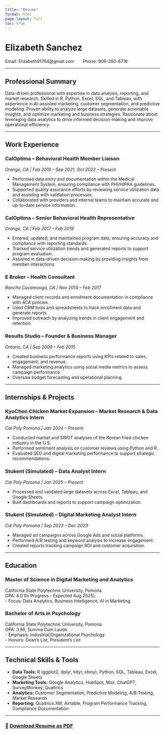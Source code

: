 ```yaml
---
title: "Resume"
format: html
page-layout: full
toc: true
---
```


# Elizabeth Sanchez

Email: Elizabeth91764\@gmail.com  Phone: 909-260-6716

------------------------------------------------------------------------

## Professional Summary

Data-driven professional with expertise in data analysis, reporting, and market research. Skilled in R, Python, Excel, SQL, and Tableau, with experience in AI-assisted marketing, customer segmentation, and predictive modeling. Proven ability to analyze large datasets, generate actionable insights, and optimize marketing and business strategies. Passionate about leveraging data analytics to drive informed decision-making and improve operational efficiency.

------------------------------------------------------------------------

## Work Experience

### CalOptima -- Behavioral Health Member Liaison

*Orange, CA \| Feb 2019 -- Sep 2021, Oct 2022 -- Present*

-   Performed data entry and documentation within the Medical Management System, ensuring compliance with PHI/HIPAA guidelines.
-   Supported quality assurance efforts by reviewing service utilization data and assisting with validation processes.
-   Collaborated with providers and internal teams to maintain accurate and up-to-date service information.

### CalOptima -- Senior Behavioral Health Representative

*Orange, CA \| Feb 2017 -- Feb 2019*

-   Entered, updated, and maintained program data, ensuring accuracy and compliance with reporting standards.
-   Tracked service utilization trends and generated reports to support program evaluation.
-   Assisted in data-driven decision-making by providing insights from member interactions.

### E Broker -- Health Consultant

*Rancho Cucamonga, CA \| Nov 2014 -- Feb 2017*

-   Managed client records and enrollment documentation in compliance with ACA policies.
-   Used CRM tools and spreadsheets to track enrollment data and generate reports.
-   Improved outreach by analyzing trends in client engagement and retention.

### Results Studio -- Founder & Business Manager

*Ontario, CA \| Sep 2009 -- Feb 2015*

-   Created business performance reports using KPIs related to sales, engagement, and revenue.
-   Managed marketing analytics using social media metrics to assess campaign performance.
-   Oversaw budget forecasting and operational planning.

------------------------------------------------------------------------

## Internships & Projects

### KyoChon Chicken Market Expansion -- Market Research & Data Analytics Intern

*Cal Poly Pomona \| Jan 2024 -- Present*

-   Conducted market and SWOT analyses of the Korean fried chicken industry in the U.S.
-   Performed sentiment analysis on customer reviews using Python and R.
-   Evaluated SEO and digital marketing performance to support strategic recommendations.

### Stukent (Simulated) -- Data Analyst Intern

*Cal Poly Pomona \| Jan 2025 -- Present*

-   Processed and validated large datasets across Excel, Tableau, and Google Sheets.
-   Built dashboards and reports to support campaign optimization.

### Stukent (Simulated) -- Digital Marketing Analyst Intern

*Cal Poly Pomona \| Sep 2023 -- Dec 2023*

-   Managed ad campaigns across Google Ads and social platforms.
-   Performed A/B testing and keyword analysis to increase engagement.
-   Created reports tracking campaign ROI and customer acquisition.

------------------------------------------------------------------------

## Education

### Master of Science in Digital Marketing and Analytics

California State Polytechnic University, Pomona\
GPA: 4.0 (In Progress -- Expected Aug 2025)\
- Focus: Data Analytics, Business Intelligence, AI in Marketing

### Bachelor of Arts in Psychology

California State Polytechnic University, Pomona\
GPA: 3.86, Summa Cum Laude\
- Emphasis: Industrial/Organizational Psychology\
- Honors: Dean's List, President's List

------------------------------------------------------------------------

## Technical Skills & Tools

-   **Data Tools:** R (ggplot2, dplyr, tidyr, shiny), Python, SQL, Tableau, Excel, Google Sheets\
-   **Marketing Tools:** Google Analytics, HubSpot, Moz, ChatGPT, SurveyMonkey, Qualtrics\
-   **Analytics:** Customer Segmentation, Predictive Modeling, A/B Testing, Market Research\
-   **Reporting:** Qualtrics XM, Airtable, Program Performance Tracking, Compliance Documentation

------------------------------------------------------------------------

### 📄 [Download Resume as PDF](Resume2025.pdf)
